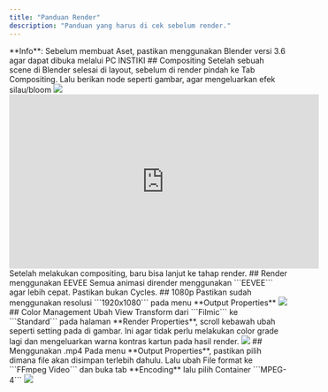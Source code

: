 ```yaml
---
title: "Panduan Render"
description: "Panduan yang harus di cek sebelum render."
---
```


<Info>
  **Info**: Sebelum membuat Aset, pastikan menggunakan Blender versi 3.6 agar dapat dibuka melalui PC INSTIKI
</Info>
## Compositing
Setelah sebuah scene di Blender selesai di layout, sebelum di render pindah ke Tab Compositing. Lalu berikan node seperti gambar, agar mengeluarkan efek silau/bloom
<img style={{ borderRadius: "0.5rem" }} src="/images/compositing.jpg" />
<iframe
  width="560"
  height="315"
  src="https://www.youtube.com/embed/N9p00A7P5h8"
  title="YouTube video player"
  frameBorder="0"
  allow="accelerometer; autoplay; clipboard-write; encrypted-media; gyroscope; picture-in-picture"
  allowFullScreen
  style={{ width: '100%', borderRadius: '0.5rem' }}
></iframe>
Setelah melakukan compositing, baru bisa lanjut ke tahap render.
## Render menggunakan EEVEE
Semua animasi dirender menggunakan ```EEVEE``` agar lebih cepat. Pastikan bukan Cycles.
## 1080p
Pastikan sudah menggunakan resolusi ```1920x1080``` pada menu **Output Properties**
<img style={{ borderRadius: "0.5rem" }} src="/images/resolusi_blender.png" />
## Color Management 
Ubah View Transform dari ```Filmic``` ke ```Standard``` pada halaman **Render Properties**, scroll kebawah ubah seperti setting pada di gambar. Ini agar tidak perlu melakukan color grade lagi dan mengeluarkan warna kontras kartun pada hasil render.
<img style={{ borderRadius: "0.5rem" }} src="/images/color_blender.png" />
## Menggunakan .mp4
Pada menu **Output Properties**, pastikan pilih dimana file akan disimpan terlebih dahulu. Lalu ubah File format ke ```FFmpeg Video``` dan buka tab **Encoding** lalu pilih Container ```MPEG-4```
<img style={{ borderRadius: "0.5rem" }} src="/images/render_blender.png" />
